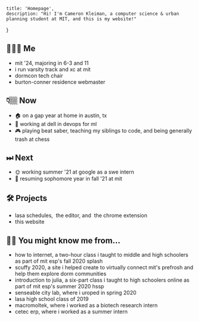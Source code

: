 
    title: 'Homepage',
    description: "Hi! I'm Cameron Kleiman, a computer science & urban planning student at MIT, and this is my website!"
}

<SocialBox />

## 🙋🏼‍♂️ Me

- mit '24, majoring in <SlideTip title="(computer science)">6-3</SlideTip> and <SlideTip title="(urban planning)">11</SlideTip>
- i run <Link href="https://hwtaylor.scripts.mit.edu/" target="_blank">varsity track and xc</Link> at mit
- <Link href="https://dormcon.mit.edu" target="_blank">dormcon</Link> tech chair
- <Link href="https://bc.mit.edu" target="_blank">burton-conner residence</Link> webmaster

## 👇🏼 Now

- 🏠 on a gap year at home in austin, tx
- 💼 working at dell in devops for ml
- 🎮 playing beat saber, teaching my siblings to code, and being <Link href="https://lichess.org/@/cmk256" target="_blank">generally trash at chess</Link>

## ⏭ Next

- 🌞 working summer '21 at google as a swe intern
- 🏫 resuming sophomore year in fall '21 at mit

## 🛠️ Projects

- <Link href="https://schedules.lasa2019.com" target="_blank">lasa schedules</Link>,&nbsp;
  <Link href="https://schedules-editor.lasa2019.com" target="_blank">the editor</Link>, and&nbsp;
  <Link href="https://chrome.google.com/webstore/detail/lasa-schedules/glomdolocjjghhaiebanmhbnnobgekgj" target="_blank">the chrome extension</Link>
- <Link href="https://github.com/camtheman256/camtheman256.github.io" target="_blank">this website</Link>

## 👋🏼 You might know me from&hellip;
- <Link href="https://howtointernet.xyz" target="_blank">how to internet</Link>, a two-hour class i taught to middle and high schoolers as part of mit esp's fall 2020 splash
- <Link href="https://www.notion.so/SCUFFY-2020-7ca7a73c7ecd4e1e8c9a14aec02cc2f3" target="_blank">scuffy 2020</Link>, a site i helped create to virtually connect mit's prefrosh and help them explore dorm communities
- <Link href="https://julia.party" target="_blank">introduction to julia</Link>, a six-part class i taught to high schoolers online as part of mit esp's summer 2020 hssp
- <Link href="https://senseable.mit.edu" target="_blank">senseable city lab</Link>, where i <SlideTip title="mit's undergraduate research opportunities program">uroped</SlideTip> in spring 2020
- <Link href="https://www.lasahighschool.org" target="_blank">lasa high school</Link> class of 2019
- <Link href="https://www.macromoltek.com" target="_blank">macromoltek</Link>, where i worked as a biotech research intern
- <Link href="https://cetecerp.com" target="_blank">cetec erp</Link>, where i worked as a summer intern
